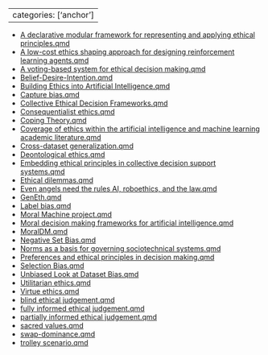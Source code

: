 
---
categories: ['anchor']
---

- [A declarative modular framework for representing and applying ethical principles.qmd](A%20declarative%20modular%20framework%20for%20representing%20and%20applying%20ethical%20principles.qmd)
- [A low-cost ethics shaping approach for designing reinforcement learning agents.qmd](A%20low-cost%20ethics%20shaping%20approach%20for%20designing%20reinforcement%20learning%20agents.qmd)
- [A voting-based system for ethical decision making.qmd](A%20voting-based%20system%20for%20ethical%20decision%20making.qmd)
- [Belief-Desire-Intention.qmd](Belief-Desire-Intention.qmd)
- [Building Ethics into Artificial Intelligence.qmd](Building%20Ethics%20into%20Artificial%20Intelligence.qmd)
- [Capture bias.qmd](Capture%20bias.qmd)
- [Collective Ethical Decision Frameworks.qmd](Collective%20Ethical%20Decision%20Frameworks.qmd)
- [Consequentialist ethics.qmd](Consequentialist%20ethics.qmd)
- [Coping Theory.qmd](Coping%20Theory.qmd)
- [Coverage of ethics within the artificial intelligence and machine learning academic literature.qmd](Coverage%20of%20ethics%20within%20the%20artificial%20intelligence%20and%20machine%20learning%20academic%20literature.qmd)
- [Cross-dataset generalization.qmd](Cross-dataset%20generalization.qmd)
- [Deontological ethics.qmd](Deontological%20ethics.qmd)
- [Embedding ethical principles in collective decision support systems.qmd](Embedding%20ethical%20principles%20in%20collective%20decision%20support%20systems.qmd)
- [Ethical dilemmas.qmd](Ethical%20dilemmas.qmd)
- [Even angels need the rules AI, roboethics, and the law.qmd](Even%20angels%20need%20the%20rules%20AI,%20roboethics,%20and%20the%20law.qmd)
- [GenEth.qmd](GenEth.qmd)
- [Label bias.qmd](Label%20bias.qmd)
- [Moral Machine project.qmd](Moral%20Machine%20project.qmd)
- [Moral decision making frameworks for artificial intelligence.qmd](Moral%20decision%20making%20frameworks%20for%20artificial%20intelligence.qmd)
- [MoralDM.qmd](MoralDM.qmd)
- [Negative Set Bias.qmd](Negative%20Set%20Bias.qmd)
- [Norms as a basis for governing sociotechnical systems.qmd](Norms%20as%20a%20basis%20for%20governing%20sociotechnical%20systems.qmd)
- [Preferences and ethical principles in decision making.qmd](Preferences%20and%20ethical%20principles%20in%20decision%20making.qmd)
- [Selection Bias.qmd](Selection%20Bias.qmd)
- [Unbiased Look at Dataset Bias.qmd](Unbiased%20Look%20at%20Dataset%20Bias.qmd)
- [Utilitarian ethics.qmd](Utilitarian%20ethics.qmd)
- [Virtue ethics.qmd](Virtue%20ethics.qmd)
- [blind ethical judgement.qmd](blind%20ethical%20judgement.qmd)
- [fully informed ethical judgement.qmd](fully%20informed%20ethical%20judgement.qmd)
- [partially informed ethical judgement.qmd](partially%20informed%20ethical%20judgement.qmd)
- [sacred values.qmd](sacred%20values.qmd)
- [swap-dominance.qmd](swap-dominance.qmd)
- [trolley scenario.qmd](trolley%20scenario.qmd)

